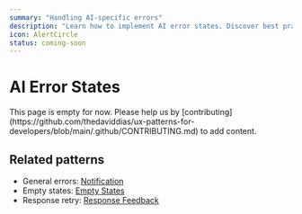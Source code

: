```yaml
---
summary: "Handling AI-specific errors"
description: "Learn how to implement AI error states. Discover best practices for rate limits, model errors, and graceful degradation."
icon: AlertCircle
status: coming-soon
---
```



# AI Error States

<Callout type="warning">
  This page is empty for now. Please help us by
  [contributing](https://github.com/thedaviddias/ux-patterns-for-developers/blob/main/.github/CONTRIBUTING.md)
  to add content.
</Callout>

## Related patterns

- General errors: [Notification](/patterns/user-feedback/notification)
- Empty states: [Empty States](/patterns/user-feedback/empty-states)
- Response retry: [Response Feedback](/patterns/ai-intelligence/response-feedback)